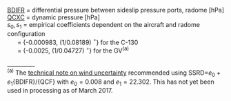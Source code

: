 <p class=box>
[BDIFR](#bdifr) = differential pressure between sideslip pressure ports, radome
[hPa]  
[QCXC](#qcx) = dynamic pressure [hPa]  
$s_{0},\,s{}_{1}$ = empirical
coefficients dependent on the aircraft and radome configuration  
\ \ \ \ \  = {-0.000983, (1/0.08189) $^\circ$} for the
C-130  
\ \ \ \ \  = {-0.0025, (1/0.04727) $^\circ$} for the GV^(a)^  
</p><p class=box2>
\begin{equation}
\mathrm{\{SSRD\}} = s_{1}(\frac{\mathrm{\{BDIFR\}}}{\{\mathrm{QCXC}\}}+s_{0})
(\#eq:SSRD)
\end{equation}
\_\_\_\_\_\_\_\_\_\_  
^(a)^ The [technical note on wind uncertainty](http://dx.doi.org/10.5065/D60G3HJ8)
recommended using SSRD=$e_{0}+e_{1}$\{BDIFR\}/\{QCF\} with $e_{0}=0.008$
and $e_{1}=22.302$. This has not yet been used in processing as of
March 2017.  
</p>  
